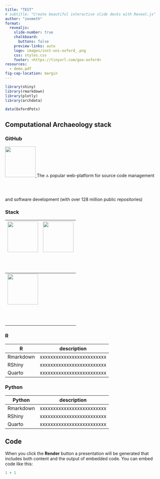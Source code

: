 ```yaml
---
title: "TEST"
# subtitle: "Create beautiful interactive slide decks with Reveal.js"
author: "zoometh"
format:
  revealjs: 
    slide-number: true
    chalkboard: 
      buttons: false
    preview-links: auto
    logo: images/inst-uni-oxford_.png
    css: styles.css
    footer: <https://tinyurl.com/goa-oxford>
resources:
  - demo.pdf
fig-cap-location: margin
---
```


```r
library(shiny)
library(rmarkdown)
library(plotly)
library(archdata)

data(OxfordPots)
```


## Computational Archaeology stack

::: {.panel-tabset}

### GitHub

<a href="https://github.com">
	<img src="https://github.githubassets.com/images/modules/logos_page/GitHub-Mark.png" alt="" style="height: 100px; margin: 0 auto 4rem auto; background: transparent;" class="demo-logo">
</a>
The 🔝 popular web-platform for source code management and software development (with over 128 million public repositories)

### Stack

<table class="table">
<thead>
  <tr>
    <th><a href="https://www.r-project.org/">
	<img src="https://www.r-project.org/logo/Rlogo.svg" alt="" style="height: 100px; margin: 0 auto 4rem auto; background: transparent;" class="demo-logo">
</a></th>
    <th><a href="https://www.python.org/">
	<img src="https://www.python.org/static/img/python-logo@2x.png" alt="" style="height: 100px; margin: 0 auto 4rem auto; background: transparent;" class="demo-logo">
</a></th>
  </tr>
</thead>
<tbody>
  <tr>
    <td colspan="2"><a href="https://github.com">
	<img src="https://github.githubassets.com/images/modules/logos_page/GitHub-Mark.png" alt="" style="height: 100px; margin: 0 auto 4rem auto; background: transparent;" class="demo-logo">
</a></td>
  </tr>
</tbody>
</table>

### R

<table class="table">
<thead>
  <tr>
    <th>R</th>
    <th>description</th>
  </tr>
</thead>
<tbody>
  <tr>
    <td>Rmarkdown</td>
    <td>xxxxxxxxxxxxxxxxxxxxxxxxx</td>
  </tr>
  <tr>
    <td>RShiny</td>
    <td>xxxxxxxxxxxxxxxxxxxxxxxxx</td>
  </tr>
  <tr>
    <td>Quarto</td>
    <td>xxxxxxxxxxxxxxxxxxxxxxxxx</td>
  </tr>
</tbody>
</table>

### Python

<table class="table">
<thead>
  <tr>
    <th>Python</th>
    <th>description</th>
  </tr>
</thead>
<tbody>
  <tr>
    <td>Rmarkdown</td>
    <td>xxxxxxxxxxxxxxxxxxxxxxxxx</td>
  </tr>
  <tr>
    <td>RShiny</td>
    <td>xxxxxxxxxxxxxxxxxxxxxxxxx</td>
  </tr>
  <tr>
    <td>Quarto</td>
    <td>xxxxxxxxxxxxxxxxxxxxxxxxx</td>
  </tr>
</tbody>
</table>

:::


## Code

When you click the **Render** button a presentation will be generated that includes both content and the output of embedded code. You can embed code like this:

```r
1 + 1
```
